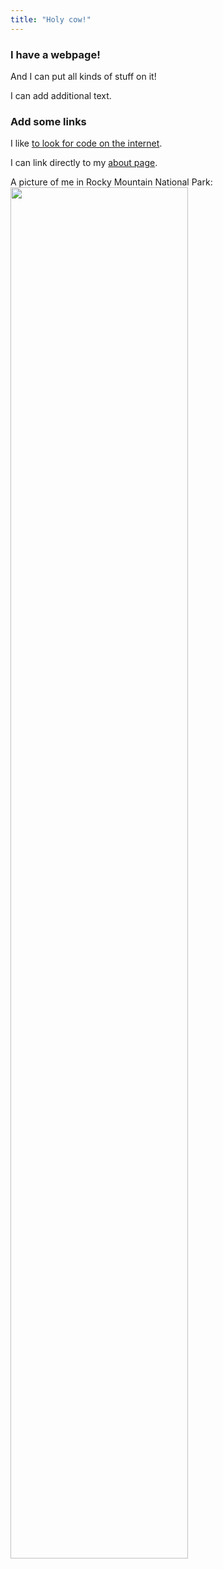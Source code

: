 ```yaml
---
title: "Holy cow!"
---
```


### I have a webpage!

And I can put all kinds of stuff on it!

I can add additional text. 

### Add some links

I like [to look for code on the internet](https://www.google.com/). 

I can link directly to my [about page](about.html). 

A picture of me in Rocky Mountain National Park: 
<img src="images/me.jpg" style="width:75%">